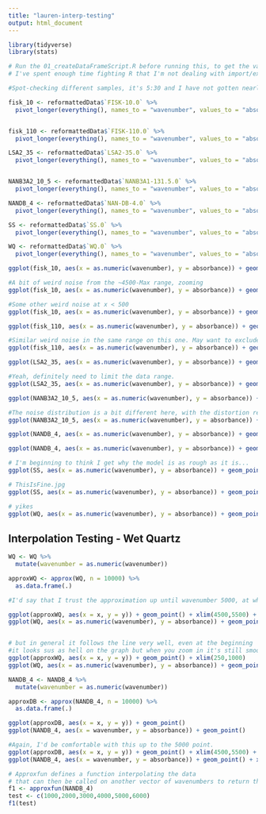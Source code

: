 ```yaml
---
title: "lauren-interp-testing"
output: html_document
---
```


```r
library(tidyverse)
library(stats)
```


```r
# Run the 01_createDataFrameScript.R before running this, to get the variables into the environment. 
# I've spent enough time fighting R that I'm not dealing with import/export right now.

#Spot-checking different samples, it's 5:30 and I have not gotten nearly enough sleep to run all 28 right now.

fisk_10 <- reformattedData$`FISK-10.0` %>%
  pivot_longer(everything(), names_to = "wavenumber", values_to = "absorbance")


fisk_110 <- reformattedData$`FISK-110.0` %>%
  pivot_longer(everything(), names_to = "wavenumber", values_to = "absorbance")

LSA2_35 <- reformattedData$`LSA2-35.0` %>%
  pivot_longer(everything(), names_to = "wavenumber", values_to = "absorbance")


NANB3A2_10_5 <- reformattedData$`NANB3A1-131.5.0` %>%
  pivot_longer(everything(), names_to = "wavenumber", values_to = "absorbance")

NANDB_4 <- reformattedData$`NAN-DB-4.0` %>%
  pivot_longer(everything(), names_to = "wavenumber", values_to = "absorbance")

SS <- reformattedData$`SS.0` %>%
  pivot_longer(everything(), names_to = "wavenumber", values_to = "absorbance")

WQ <- reformattedData$`WQ.0` %>%
  pivot_longer(everything(), names_to = "wavenumber", values_to = "absorbance")
```


```r
ggplot(fisk_10, aes(x = as.numeric(wavenumber), y = absorbance)) + geom_point()

#A bit of weird noise from the ~4500-Max range, zooming
ggplot(fisk_10, aes(x = as.numeric(wavenumber), y = absorbance)) + geom_point() + xlim(6000,8000) + ylim(0.0,0.05)

#Some other weird noise at x < 500
ggplot(fisk_10, aes(x = as.numeric(wavenumber), y = absorbance)) + geom_point() + xlim(0,2000)

```


```r
ggplot(fisk_110, aes(x = as.numeric(wavenumber), y = absorbance)) + geom_point()

#Similar weird noise in the same range on this one. May want to exclude these ranges, definitely not suitable for interpolation here.
ggplot(fisk_110, aes(x = as.numeric(wavenumber), y = absorbance)) + geom_point() + xlim(6000,8000) + ylim(-.025, 0.01)

```

```r
ggplot(LSA2_35, aes(x = as.numeric(wavenumber), y = absorbance)) + geom_point()

#Yeah, definitely need to limit the data range.
ggplot(LSA2_35, aes(x = as.numeric(wavenumber), y = absorbance)) + geom_point() + xlim(5500,8000) + ylim(-.01,.01)
```

```r
ggplot(NANB3A2_10_5, aes(x = as.numeric(wavenumber), y = absorbance)) + geom_point()

#The noise distribution is a bit different here, with the distortion reaching down into the 4500 range but it being a tighter spread the entire way
ggplot(NANB3A2_10_5, aes(x = as.numeric(wavenumber), y = absorbance)) + geom_point() + xlim(4500,8000) + ylim(-.02,0.02)
```


```r
ggplot(NANDB_4, aes(x = as.numeric(wavenumber), y = absorbance)) + geom_point()

ggplot(NANDB_4, aes(x = as.numeric(wavenumber), y = absorbance)) + geom_point() + xlim(4500,8000) + ylim(-.02,0.02)
```

```r
# I'm beginning to think I get why the model is as rough as it is...
ggplot(SS, aes(x = as.numeric(wavenumber), y = absorbance)) + geom_point()

# ThisIsFine.jpg
ggplot(SS, aes(x = as.numeric(wavenumber), y = absorbance)) + geom_point() + xlim(4000,8000) + ylim(-.045,.025)
```

```r
# yikes
ggplot(WQ, aes(x = as.numeric(wavenumber), y = absorbance)) + geom_point()
```


## Interpolation Testing - Wet Quartz

```r
WQ <- WQ %>%
  mutate(wavenumber = as.numeric(wavenumber))

approxWQ <- approx(WQ, n = 10000) %>%
  as.data.frame(.)

#I'd say that I trust the approximation up until wavenumber 5000, at which point the frame should be cropped.

ggplot(approxWQ, aes(x = x, y = y)) + geom_point() + xlim(4500,5500) + ylim(-.025,.025)
ggplot(WQ, aes(x = as.numeric(wavenumber), y = absorbance)) + geom_point() + xlim(4500,5500) + ylim(-.025,.025)


# but in general it follows the line very well, even at the beginning
#it looks sus as hell on the graph but when you zoom in it's still smooth. I'd put a cautious limit at 400.  
ggplot(approxWQ, aes(x = x, y = y)) + geom_point() + xlim(250,1000) 
ggplot(WQ, aes(x = as.numeric(wavenumber), y = absorbance)) + geom_point() + xlim(250,1000)

```

```r
NANDB_4 <- NANDB_4 %>%
  mutate(wavenumber = as.numeric(wavenumber))

approxDB <- approx(NANDB_4, n = 10000) %>%
  as.data.frame(.)

ggplot(approxDB, aes(x = x, y = y)) + geom_point() 
ggplot(NANDB_4, aes(x = wavenumber, y = absorbance)) + geom_point() 

#Again, I'd be comfortable with this up to the 5000 point. 
ggplot(approxDB, aes(x = x, y = y)) + geom_point() + xlim(4500,5500) + ylim(-.025,.025)
ggplot(NANDB_4, aes(x = wavenumber, y = absorbance)) + geom_point() + xlim(4500,5500) + ylim(-.025,.025)

```

```r
# Approxfun defines a function interpolating the data
# that can then be called on another vector of wavenumbers to return the approximations
f1 <- approxfun(NANDB_4)
test <- c(1000,2000,3000,4000,5000,6000)
f1(test)
```
